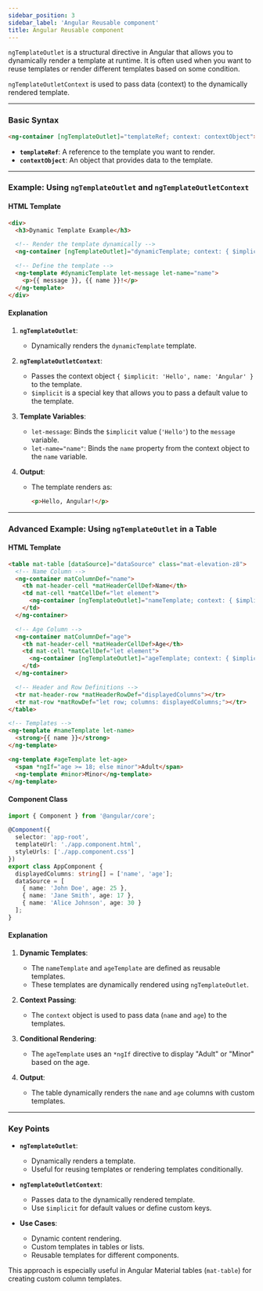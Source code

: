 ```yaml
---
sidebar_position: 3
sidebar_label: 'Angular Reusable component'
title: Angular Reusable component
---
```



`ngTemplateOutlet` is a structural directive in Angular that allows you to dynamically render a template at runtime. It is often used when you want to reuse templates or render different templates based on some condition.

`ngTemplateOutletContext` is used to pass data (context) to the dynamically rendered template.

---

### **Basic Syntax**
```html
<ng-container [ngTemplateOutlet]="templateRef; context: contextObject"></ng-container>
```

- **`templateRef`**: A reference to the template you want to render.
- **`contextObject`**: An object that provides data to the template.

---

### **Example: Using `ngTemplateOutlet` and `ngTemplateOutletContext`**

#### **HTML Template**
```html
<div>
  <h3>Dynamic Template Example</h3>

  <!-- Render the template dynamically -->
  <ng-container [ngTemplateOutlet]="dynamicTemplate; context: { $implicit: 'Hello', name: 'Angular' }"></ng-container>

  <!-- Define the template -->
  <ng-template #dynamicTemplate let-message let-name="name">
    <p>{{ message }}, {{ name }}!</p>
  </ng-template>
</div>
```

#### **Explanation**
1. **`ngTemplateOutlet`**:
   - Dynamically renders the `dynamicTemplate` template.

2. **`ngTemplateOutletContext`**:
   - Passes the context object `{ $implicit: 'Hello', name: 'Angular' }` to the template.
   - `$implicit` is a special key that allows you to pass a default value to the template.

3. **Template Variables**:
   - `let-message`: Binds the `$implicit` value (`'Hello'`) to the `message` variable.
   - `let-name="name"`: Binds the `name` property from the context object to the `name` variable.

4. **Output**:
   - The template renders as:
     ```html
     <p>Hello, Angular!</p>
     ```

---

### **Advanced Example: Using `ngTemplateOutlet` in a Table**

#### **HTML Template**
```html
<table mat-table [dataSource]="dataSource" class="mat-elevation-z8">
  <!-- Name Column -->
  <ng-container matColumnDef="name">
    <th mat-header-cell *matHeaderCellDef>Name</th>
    <td mat-cell *matCellDef="let element">
      <ng-container [ngTemplateOutlet]="nameTemplate; context: { $implicit: element.name }"></ng-container>
    </td>
  </ng-container>

  <!-- Age Column -->
  <ng-container matColumnDef="age">
    <th mat-header-cell *matHeaderCellDef>Age</th>
    <td mat-cell *matCellDef="let element">
      <ng-container [ngTemplateOutlet]="ageTemplate; context: { $implicit: element.age }"></ng-container>
    </td>
  </ng-container>

  <!-- Header and Row Definitions -->
  <tr mat-header-row *matHeaderRowDef="displayedColumns"></tr>
  <tr mat-row *matRowDef="let row; columns: displayedColumns;"></tr>
</table>

<!-- Templates -->
<ng-template #nameTemplate let-name>
  <strong>{{ name }}</strong>
</ng-template>

<ng-template #ageTemplate let-age>
  <span *ngIf="age >= 18; else minor">Adult</span>
  <ng-template #minor>Minor</ng-template>
</ng-template>
```

#### **Component Class**
```typescript
import { Component } from '@angular/core';

@Component({
  selector: 'app-root',
  templateUrl: './app.component.html',
  styleUrls: ['./app.component.css']
})
export class AppComponent {
  displayedColumns: string[] = ['name', 'age'];
  dataSource = [
    { name: 'John Doe', age: 25 },
    { name: 'Jane Smith', age: 17 },
    { name: 'Alice Johnson', age: 30 }
  ];
}
```

#### **Explanation**
1. **Dynamic Templates**:
   - The `nameTemplate` and `ageTemplate` are defined as reusable templates.
   - These templates are dynamically rendered using `ngTemplateOutlet`.

2. **Context Passing**:
   - The `context` object is used to pass data (`name` and `age`) to the templates.

3. **Conditional Rendering**:
   - The `ageTemplate` uses an `*ngIf` directive to display "Adult" or "Minor" based on the age.

4. **Output**:
   - The table dynamically renders the `name` and `age` columns with custom templates.

---

### **Key Points**
- **`ngTemplateOutlet`**:
  - Dynamically renders a template.
  - Useful for reusing templates or rendering templates conditionally.

- **`ngTemplateOutletContext`**:
  - Passes data to the dynamically rendered template.
  - Use `$implicit` for default values or define custom keys.

- **Use Cases**:
  - Dynamic content rendering.
  - Custom templates in tables or lists.
  - Reusable templates for different components.

This approach is especially useful in Angular Material tables (`mat-table`) for creating custom column templates.
